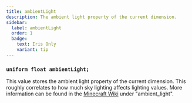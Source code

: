 ```yaml
---
title: ambientLight
description: The ambient light property of the current dimension.
sidebar:
  label: ambientLight
  order: 1
  badge:
    text: Iris Only
    variant: tip
---
```


### `uniform float ambientLight;`

This value stores the ambient light property of the current dimension. This roughly correlates to how much sky lighting affects lighting values. More information can be found in the [Minecraft Wiki](https://minecraft.wiki/w/Dimension_type) under "ambient_light".